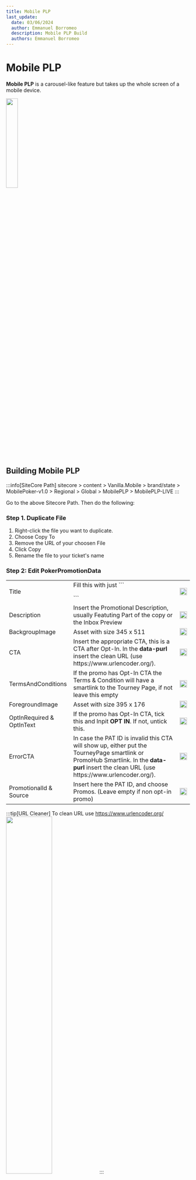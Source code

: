 ```yaml
---
title: Mobile PLP
last_update:
  date: 03/06/2024
  author: Emmanuel Borromeo
  description: Mobile PLP Build
  authors: Emmanuel Borromeo
---
```


# Mobile PLP

**Mobile PLP** is a carousel-like feature but takes up the whole screen of a mobile device.

<img src="/img/builds/mobile-plp/sample.png" width="25%"/>

## Building Mobile PLP

:::info[SiteCore Path]
sitecore > content > Vanilla.Mobile > brand/state > MobilePoker-v1.0 > Regional > Global > MobilePLP > MobilePLP-LIVE
:::

Go to the above Sitecore Path. Then do the following:

### Step 1. Duplicate File

1. Right-click the file you want to duplicate.
2. Choose Copy To
3. Remove the URL of your choosen File
4. Click Copy
5. Rename the file to your ticket's name

### Step 2: Edit PokerPromotionData

<table>
<tbody>
<tr>
<td>Title</td>
<td>Fill this with just ```<p></p>```</td>
<td><img src="/img/builds/mobile-plp/mobi plp title.png" width="100%"/></td>
</tr>
<tr>
<td>Description</td>
<td>Insert the Promotional Description, usually Featuting Part of the copy or the Inbox Preview</td>
<td><img src="/img/builds/mobile-plp/mobi plp desc.png" width="100%"/></td>
</tr>
<tr>
<td>BackgroupImage</td>
<td>Asset with size 345 x 511</td>
<td><img src="/img/builds/mobile-plp/mobi plp bg.png" width="100%"/></td>
</tr>
<tr>
<td>CTA</td>
<td>Insert the appropriate CTA, this is a CTA after Opt-In. In the <strong>data-purl</strong> insert the clean URL (use https://www.urlencoder.org/).</td>
<td><img src="/img/builds/mobile-plp/mobi plp cta.png" width="100%"/></td>
</tr>
<tr>
<td>TermsAndConditions</td>
<td>If the promo has Opt-In CTA the Terms &amp; Condition will have a smartlink to the Tourney Page, if not leave this empty</td>
<td><img src="/img/builds/mobile-plp/mobi plp tnc.png" width="100%"/></td>
</tr>
<tr>
<td>ForegroundImage</td>
<td>Asset with size 395 x 176</td>
<td><img src="/img/builds/mobile-plp/mobi plp png.png" width="100%"/></td>
</tr>
<tr>
<td>OptInRequired & OptInText</td>
<td>If the promo has Opt-In CTA, tick this and Inpit <strong>OPT IN</strong>. If not, untick this.</td>
<td><img src="/img/builds/mobile-plp/mobi plp opt in.png" width="100%"/></td>
</tr>
<tr>
<td>ErrorCTA</td>
<td>In case the PAT ID is invalid this CTA will show up, either put the TourneyPage smartlink or PromoHub Smartlink. In the <strong>data-purl</strong> insert the clean URL (use https://www.urlencoder.org/).</td>
<td><img src="/img/builds/mobile-plp/mobi plp error cta.png" width="100%"/></td>
</tr>
<tr>
<td>PromotionalId & Source</td>
<td>Insert here the PAT ID, and choose Promos. (Leave empty if non opt-in promo)</td>
<td><img src="/img/builds/mobile-plp/mobi plp promos.png" width="100%"/></td>
</tr>
</tbody>
</table>

:::tip[URL Cleaner]
To clean URL use https://www.urlencoder.org/
<img src="/img/builds/mobile-plp/url cleaner.png" width="50%"/>
:::



### Step 3: Filter & Publishing Date

1. Insert your QA Filter under **Condition**

```html
QueryString.Get('qa') = 'manila'
```

2. Clear Publishing Date (for new builds)

### Step 4: Screenshot your PLP

Go to your sites plp preview page with your qa filter name, then look for your output.

```html
https://poker.nj.betmgm.com/en/mobileplp?qa=manila
```
